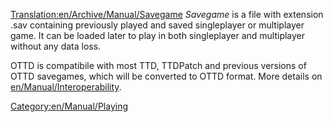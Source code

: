 [[Translation:en/Archive/Manual/Savegame]]
[[Category:en/Manual/Playing]]
''Savegame'' is a file with extension .sav containing previously played and saved singleplayer or multiplayer game.
It can be loaded later to play in both singleplayer and multiplayer without any data loss.

OTTD is compatibile with most TTD, TTDPatch and previous versions of OTTD savegames, which will be converted to OTTD format. More details on [[en/Manual/Interoperability]].